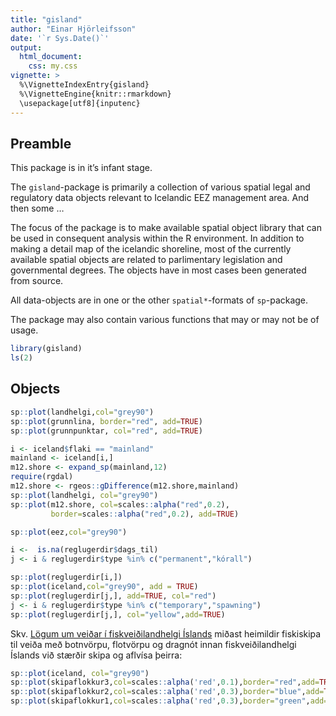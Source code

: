 ```yaml
---
title: "gisland"
author: "Einar Hjörleifsson"
date: '`r Sys.Date()`'
output:
  html_document:
    css: my.css
vignette: >
  %\VignetteIndexEntry{gisland}
  %\VignetteEngine{knitr::rmarkdown} 
  \usepackage[utf8]{inputenc}
---
```


## Preamble

This package is in it's infant stage.

The `gisland`-package is primarily a collection of various spatial legal and regulatory data objects relevant to Icelandic EEZ management area. And then some ... 

The focus of the package is to make available spatial object library that can be used in consequent analysis within the R environment. In addition to making a detail map of the icelandic shoreline, most of the currently available spatial objects are related to parlimentary legislation and governmental degrees. The objects have in most cases been generated from source.

All data-objects are in one or the other `spatial*`-formats of `sp`-package.

The package may also contain various functions that may or may not be of usage. 

```r
library(gisland)
ls(2)
```

## Objects

```r
sp::plot(landhelgi,col="grey90")
sp::plot(grunnlina, border="red", add=TRUE)
sp::plot(grunnpunktar, col="red", add=TRUE)
```

```r
i <- iceland$flaki == "mainland"
mainland <- iceland[i,]
m12.shore <- expand_sp(mainland,12)
require(rgdal)
m12.shore <- rgeos::gDifference(m12.shore,mainland)
sp::plot(landhelgi, col="grey90")
sp::plot(m12.shore, col=scales::alpha("red",0.2), 
         border=scales::alpha("red",0.2), add=TRUE)
```


```r
sp::plot(eez,col="grey90")
```

```r
i <-  is.na(reglugerdir$dags_til)
j <- i & reglugerdir$type %in% c("permanent","kórall")

sp::plot(reglugerdir[i,])
sp::plot(iceland,col="grey90", add = TRUE)
sp::plot(reglugerdir[j,], add=TRUE, col="red")
j <- i & reglugerdir$type %in% c("temporary","spawning")
sp::plot(reglugerdir[j,], col="yellow",add=TRUE)
```


Skv. [Lögum um veiðar í fiskveiðilandhelgi Íslands](http://www.althingi.is/altext/stjt/1997.079.html)
miðast heimildir fiskiskipa til veiða með botnvörpu, flotvörpu og dragnót innan 
fiskveiðilandhelgi Íslands við stærðir skipa og aflvísa þeirra:

```r
sp::plot(iceland, col="grey90")
sp::plot(skipaflokkur3,col=scales::alpha('red',0.1),border="red",add=TRUE)
sp::plot(skipaflokkur2,col=scales::alpha('red',0.3),border="blue",add=TRUE)
sp::plot(skipaflokkur1,col=scales::alpha('red',0.3),border="green",add=TRUE)
```
